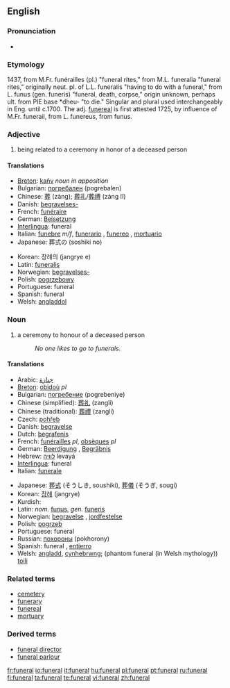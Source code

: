 ==English==
{{wikipedia}}

===Pronunciation===
*{{audio|en-us-funeral.ogg|Audio (US)}}

===Etymology===
1437, from M.Fr. funérailles (pl.) "funeral rites," from M.L. funeralia "funeral rites," originally neut. pl. of L.L. funeralis "having to do with a funeral," from L. funus (gen. funeris) "funeral, death, corpse," origin unknown, perhaps ult. from PIE base *dheu- "to die." Singular and plural used interchangeably in Eng. until c.1700. The adj. [[funereal]] is first attested 1725, by influence of M.Fr. funerail, from L. funereus, from funus.

===Adjective===
{{en-adj|-}}

# being related to a ceremony in honor of a deceased person

====Translations====
{{top}}
*[[Breton]]: [[kañv]] ''noun in apposition''
*Bulgarian: [[погребален]] {{m}} (pogrebalen)
*Chinese: [[葬]] (zàng); [[葬礼]]/[[葬禮]] (zàng lĭ)
*Danish: [[begravelses-]]
*French: [[funéraire]]
*German: [[Beisetzung]]
*[[Interlingua]]: funeral
*Italian: [[funebre]] ''m/f'', [[funerario]] {{m}}, [[funereo]] {{m}}, [[mortuario]] {{m}}
*Japanese: 葬式の (soshiki no)
{{mid}}
*Korean: 장례의 (jangrye e)
*Latin: [[funeralis]]
*Norwegian: [[begravelses-]]
*Polish: [[pogrzebowy]] {{m}}
*Portuguese: funeral
*Spanish: funeral
*Welsh: [[angladdol]]
{{bottom}}

===Noun===
{{en-noun}}

# a ceremony to honour of a deceased person
#:''No one likes to go to funerals.''

====Translations====
{{trans-top|ceremony to honour of a deceased person}}
*Arabic: [[جنازة]]
*[[Breton]]: [[obidoù]] ''pl''
*Bulgarian: [[погребение]] (pogrebeniye) {{n}}
*Chinese (simplified): [[葬礼]] (zangli)
*Chinese (traditional): [[葬禮]] (zangli)
*Czech: [[pohřeb]] {{m}}
*Danish: [[begravelse]] {{c}}
*Dutch: [[begrafenis]] {{f}}
*French: [[funérailles]] {{f}} ''pl'', [[obsèques]] {{f}} ''pl''
*German: [[Beerdigung]] {{f}}, [[Begräbnis]] {{n}}
*Hebrew: [[לוויה]] levayá {{f}}
*[[Interlingua]]: funeral
*Italian: [[funerale]] {{m}}
{{trans-mid}}
*Japanese: [[葬式]] (そうしき, soushiki), [[葬儀]] (そうぎ, sougi)
*Korean: [[장례]] (jangrye)
*Kurdish: {{KUchar|[[چه‌ماوه‌ر]]}}
*Latin: ''nom.'' [[funus]], ''gen.'' [[funeris]]
*Norwegian: [[begravelse]] {{m}}, [[jordfestelse]] {{m}}
*Polish: [[pogrzeb]] {{m}}
*Portuguese: funeral {{m}}
*Russian: [[похороны]] (pokhorony)
*Spanish: funeral {{m}}, [[entierro]] {{m}}
*Welsh: [[angladd]], [[cynhebrwng]]; (phantom funeral (in Welsh mythology)) [[toili]]
{{trans-bottom}}

===Related terms===
*[[cemetery]]
*[[funerary]]
*[[funereal]]
*[[mortuary]]

===Derived terms===
*[[funeral director]]
*[[funeral parlour]]

[[Category:Funeral| ]]

[[fr:funeral]]
[[io:funeral]]
[[it:funeral]]
[[hu:funeral]]
[[pl:funeral]]
[[pt:funeral]]
[[ru:funeral]]
[[fi:funeral]]
[[ta:funeral]]
[[te:funeral]]
[[vi:funeral]]
[[zh:funeral]]